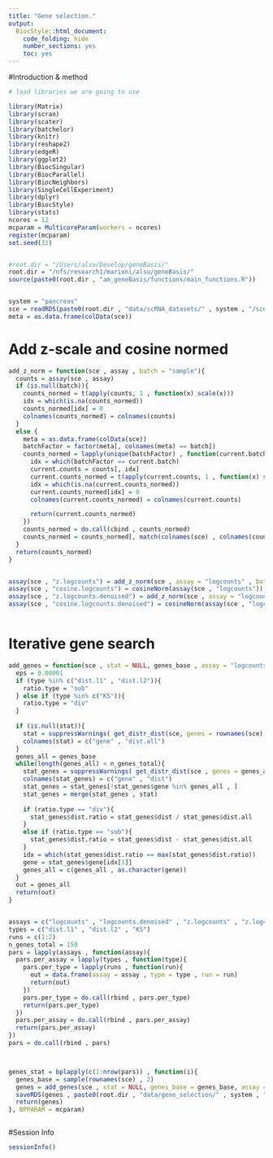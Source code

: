 ```yaml
---
title: "Gene selection."
output:
  BiocStyle::html_document:
    code_folding: hide
    number_sections: yes
    toc: yes  
---
```


#Introduction & method


```r
# load libraries we are going to use

library(Matrix)
library(scran)
library(scater)
library(batchelor)
library(knitr)
library(reshape2)
library(edgeR)
library(ggplot2)
library(BiocSingular)
library(BiocParallel)
library(BiocNeighbors)
library(SingleCellExperiment)
library(dplyr)
library(BiocStyle)
library(stats)
ncores = 12
mcparam = MulticoreParam(workers = ncores)
register(mcparam)
set.seed(32)


#root.dir = "/Users/alsu/Develop/geneBasis/"
root.dir = "/nfs/research1/marioni/alsu/geneBasis/"
source(paste0(root.dir , "am_geneBasis/functions/main_functions.R"))


system = "pancreas"
sce = readRDS(paste0(root.dir , "data/scRNA_datasets/" , system , "/sce_denoised_" , system , ".Rds"))
meta = as.data.frame(colData(sce))


```

# Add z-scale and cosine normed 

```r


add_z_norm = function(sce , assay , batch = "sample"){
  counts = assay(sce , assay)
  if (is.null(batch)){
    counts_normed = t(apply(counts, 1 , function(x) scale(x)))
    idx = which(is.na(counts_normed))
    counts_normed[idx] = 0
    colnames(counts_normed) = colnames(counts)
  }
  else {
    meta = as.data.frame(colData(sce))
    batchFactor = factor(meta[, colnames(meta) == batch])
    counts_normed = lapply(unique(batchFactor) , function(current.batch){
      idx = which(batchFactor == current.batch)
      current.counts = counts[, idx]
      current.counts_normed = t(apply(current.counts, 1 , function(x) scale(x)))
      idx = which(is.na(current.counts_normed))
      current.counts_normed[idx] = 0
      colnames(current.counts_normed) = colnames(current.counts)

      return(current.counts_normed)
    })
    counts_normed = do.call(cbind , counts_normed)
    counts_normed = counts_normed[, match(colnames(sce) , colnames(counts_normed))]
  }
  return(counts_normed)
}


assay(sce , "z.logcounts") = add_z_norm(sce , assay = "logcounts" , batch = "sample")
assay(sce , "cosine.logcounts") = cosineNorm(assay(sce , "logcounts"))
assay(sce , "z.logcounts.denoised") = add_z_norm(sce , assay = "logcounts.denoised" , batch = "sample")
assay(sce , "cosine.logcounts.denoised") = cosineNorm(assay(sce , "logcounts.denoised"))



```

# Iterative gene search

```r


add_genes = function(sce , stat = NULL, genes_base , assay = "logcounts", n_genes_total , batch , type){
  eps = 0.00001
  if (type %in% c("dist.l1" , "dist.l2")){
    ratio.type = "sub"
  } else if (type %in% c("KS")){
    ratio.type = "div"
  }
    
  if (is.null(stat)){
    stat = suppressWarnings( get_distr_dist(sce, genes = rownames(sce), assay = assay, batch = batch , n.neigh = 5 , nPC = 50 , genes.predict = rownames(sce) , type = type) )
    colnames(stat) = c("gene" , "dist.all")
  }
  genes_all = genes_base
  while(length(genes_all) < n_genes_total){
    stat_genes = suppressWarnings( get_distr_dist(sce , genes = genes_all , assay = assay , batch = batch, n.neigh = 5 , nPC = NULL , genes.predict = rownames(sce) , type = type) )
    colnames(stat_genes) = c("gene" , "dist")   
    stat_genes = stat_genes[!stat_genes$gene %in% genes_all , ] 
    stat_genes = merge(stat_genes , stat)
    
    if (ratio.type == "div"){
      stat_genes$dist.ratio = stat_genes$dist / stat_genes$dist.all 
    }
    else if (ratio.type == "sub"){
      stat_genes$dist.ratio = stat_genes$dist - stat_genes$dist.all 
    }  
    idx = which(stat_genes$dist.ratio == max(stat_genes$dist.ratio))
    gene = stat_genes$gene[idx[1]]
    genes_all = c(genes_all , as.character(gene))
  }
  out = genes_all
  return(out)
}


assays = c("logcounts" , "logcounts.denoised" , "z.logcounts" , "z.logcounts.denoised" , "cosine.logcounts" , "cosine.logcounts.denoised")
types = c("dist.l1" , "dist.l2" , "KS")
runs = c(1:2)
n_genes_total = 150
pars = lapply(assays , function(assay){
  pars.per_assay = lapply(types , function(type){
    pars.per_type = lapply(runs , function(run){
      out = data.frame(assay = assay , type = type , run = run)
      return(out)
    })
    pars.per_type = do.call(rbind , pars.per_type)
    return(pars.per_type)
  })
  pars.per_assay = do.call(rbind , pars.per_assay)
  return(pars.per_assay)
}) 
pars = do.call(rbind , pars)



genes_stat = bplapply(c(1:nrow(pars)) , function(i){
  genes_base = sample(rownames(sce) , 2)
  genes = add_genes(sce , stat = NULL, genes_base = genes_base, assay = pars$assay[i], n_genes_total = n_genes_total, batch = "sample", type = pars$type[i])
  saveRDS(genes , paste0(root.dir , "data/gene_selection/" , system , "/" , pars$assay[i] , "_" , pars$type[i] , "_", pars$run[i], ".Rds"))
  return(genes)
}, BPPARAM = mcparam)



```

#Session Info

```r
sessionInfo()
```
